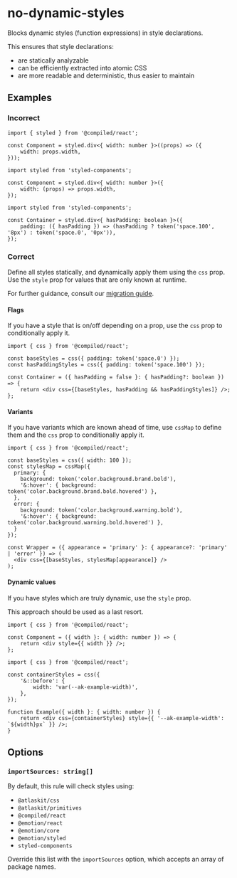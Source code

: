 # no-dynamic-styles

Blocks dynamic styles (function expressions) in style declarations.

This ensures that style declarations:

- are statically analyzable
- can be efficiently extracted into atomic CSS
- are more readable and deterministic, thus easier to maintain

## Examples

### Incorrect

```tsx
import { styled } from '@compiled/react';

const Component = styled.div<{ width: number }>((props) => ({
	width: props.width,
}));
```

```tsx
import styled from 'styled-components';

const Component = styled.div<{ width: number }>({
	width: (props) => props.width,
});
```

```tsx
import styled from 'styled-components';

const Container = styled.div<{ hasPadding: boolean }>({
	padding: ({ hasPadding }) => (hasPadding ? token('space.100', '8px') : token('space.0', '0px')),
});
```

### Correct

Define all styles statically, and dynamically apply them using the `css` prop. Use the `style` prop
for values that are only known at runtime.

For further guidance, consult our
[migration guide](https://atlassian.design/components/eslint-plugin-ui-styling-standard/migration-guide).

#### Flags

If you have a style that is on/off depending on a prop, use the `css` prop to conditionally apply
it.

```tsx
import { css } from '@compiled/react';

const baseStyles = css({ padding: token('space.0') });
const hasPaddingStyles = css({ padding: token('space.100') });

const Container = ({ hasPadding = false }: { hasPadding?: boolean }) => {
	return <div css={[baseStyles, hasPadding && hasPaddingStyles]} />;
};
```

#### Variants

If you have variants which are known ahead of time, use `cssMap` to define them and the `css` prop
to conditionally apply it.

```tsx
import { css } from '@compiled/react';

const baseStyles = css({ width: 100 });
const stylesMap = cssMap({
  primary: {
    background: token('color.background.brand.bold'),
    '&:hover': { background: token('color.background.brand.bold.hovered') },
  },
  error: {
    background: token('color.background.warning.bold'),
    '&:hover': { background: token('color.background.warning.bold.hovered') },
  }
});

const Wrapper = ({ appearance = 'primary' }: { appearance?: 'primary' | 'error' }) => (
  <div css={[baseStyles, stylesMap[appearance]} />
);
```

#### Dynamic values

If you have styles which are truly dynamic, use the `style` prop.

This approach should be used as a last resort.

```tsx
import { css } from '@compiled/react';

const Component = ({ width }: { width: number }) => {
	return <div style={{ width }} />;
};
```

```tsx
import { css } from '@compiled/react';

const containerStyles = css({
	'&::before': {
		width: 'var(--ak-example-width)',
	},
});

function Example({ width }: { width: number }) {
	return <div css={containerStyles} style={{ '--ak-example-width': `${width}px` }} />;
}
```

## Options

### `importSources: string[]`

By default, this rule will check styles using:

- `@atlaskit/css`
- `@atlaskit/primitives`
- `@compiled/react`
- `@emotion/react`
- `@emotion/core`
- `@emotion/styled`
- `styled-components`

Override this list with the `importSources` option, which accepts an array of package names.
